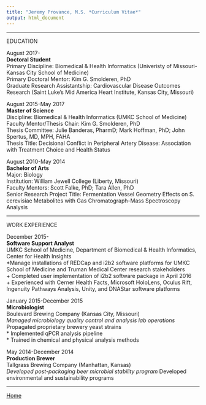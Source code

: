 ```yaml
---
title: "Jeremy Provance, M.S. *Curriculum Vitae*"
output: html_document
---
```

***
EDUCATION  

August 2017-  
**Doctoral Student**  
Primary Discipline: Biomedical & Health Informatics (Univeristy of Missouri-Kansas City School of Medicine)  
Primary Doctoral Mentor: Kim G. Smolderen, PhD   
Graduate Research Assistantship: Cardiovascular Disease Outcomes Research (Saint Luke's Mid America Heart Institute, Kansas City, Missouri)  

August 2015-May 2017  
**Master of Science**  
Discipline: Biomedical & Health Informatics (UMKC School of Medicine)  
Faculty Mentor/Thesis Chair: Kim G. Smolderen, PhD  
Thesis Committee: Julie Banderas, PharmD; Mark Hoffman, PhD; John Spertus, MD, MPH, FAHA  
Thesis Title: Decisional Conflict in Peripheral Artery Disease: Association with Treatment Choice and Health Status

August 2010-May 2014  
**Bachelor of Arts**  
Major: Biology  
Institution: William Jewell College (Liberty, Missouri)  
Faculty Mentors: Scott Falke, PhD; Tara Allen, PhD  
Senior Research Project Title: Fermentation Vessel Geometry Effects on S. cerevisiae Metabolites with Gas Chromatograph-Mass Spectroscopy Analysis 

***  

WORK EXPERIENCE

December 2015-  
**Software Support Analyst**  
UMKC School of Medicine, Department of Biomedical & Health Informatics, Center for Health Insights  
  *Manage installations of REDCap and i2b2 software platforms for UMKC School of Medicine and Truman Medical Center research stakeholders  
+ Completed user implementation of i2b2 software package in April 2016  
+ Experienced with Cerner Health Facts, Microsoft HoloLens, Oculus Rift, Ingenuity Pathways Analysis, Unity, and DNAStar software platforms  

January 2015-December 2015  
**Microbiologist**  
Boulevard Brewing Company (Kansas City, Missouri)  
*Managed microbiology quality control and analysis lab operations  
* Propagated proprietary brewery yeast strains  
* Implemented qPCR analysis pipeline  
* Trained in chemical and physical analysis methods  

May 2014-December 2014  
**Production Brewer**  
Tallgrass Brewing Company (Manhattan, Kansas)  
*Developed post-packaging beer microbial stability program
*Developed environmental and sustainability programs  

***

[Home](jeremyprovance.github.io)
